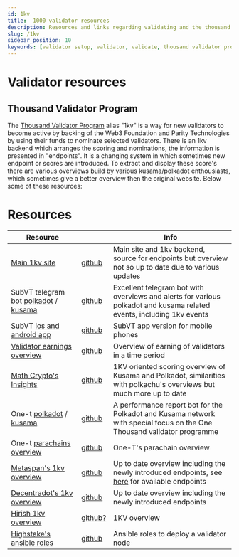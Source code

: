 ```yaml
---
id: 1kv
title:  1000 validator resources
description: Resources and links regarding validating and the thousand validator (1kv) program.
slug: /1kv
sidebar_position: 10
keywords: [validator setup, validator, validate, thousand validator program, 1kv, polkadot, kusama]
---
```


# Validator resources

## Thousand Validator Program
The [Thousand Validator Program](https://wiki.polkadot.network/docs/thousand-validators) alias "1kv" is a way for new validators to become active by backing of the Web3 Foundation and Parity Technologies by using their funds to nominate selected validators. There is an 1kv backend which arranges the scoring and nominations, the information is presented in "endpoints". It is a changing system in which sometimes new endpoint or scores are introduced. To extract and display these score's there are various overviews build by various kusama/polkadot enthousiasts, which sometimes give a better overview then the original website. Below some of these resources:

# Resources   
| Resource      |            | Info    |
| --------------| ---------- | ------- |
| [Main 1kv site](https://thousand-validators.kusama.network/#/leaderboard) | [github](https://github.com/w3f/1k-validators-be) | Main site and 1kv backend, source for endpoints but overview not so up to date due to various updates |
| SubVT telegram bot [polkadot](https://t.me/subvt_polkadot_bot) / [kusama](https://t.me/subvt_kusama_bot) | [github](https://github.com/helikon-labs/subvt-backend/tree/development/subvt-telegram-bot) | Excellent telegram bot with overviews and alerts for various polkadot and kusama related events, including 1kv events |
| SubVT [ios and android app](https://subvt.io/) | [github](https://github.com/helikon-labs/subvt-web) | SubVT app version for mobile phones |
| [Validator earnings overview](https://richvalidator.me/) | [github](https://github.com/helikon-labs) | Overview of earning of validators in a time period |
| [Math Crypto's Insights](https://insights.math-crypto.com/) | [github](https://github.com/MathCryptoDoc) | 1KV oriented scoring overview of Kusama and Polkadot, similarities with polkachu's overviews but much more up to date |
| One-t [polkadot](https://matrix.to/#/%23polkadot-one-t-bot:matrix.org) / [kusama](https://matrix.to/#/%23kusama-one-t-bot:matrix.org) | [github](https://github.com/turboflakes/one-t) | A performance report bot for the Polkadot and Kusama network with special focus on the One Thousand validator programme |
| One-t [parachains overview](https://apps.turboflakes.io/#/one-t/kusama/parachains/overview) | [github](https://github.com/turboflakes/one-t) | One-T's parachain overview |
| [Metaspan's 1kv overview](https://metaspan.io/kusama/candidate) | [github](https://github.com/metaspan/metaspan.io) | Up to date overview including the newly introduced endpoints, see [here](https://metaspan.io/) for available endpoints |
| [Decentradot's 1kv overview](https://1kv.decentradot.com/) | [github](https://github.com/ccris02/1KV_API) | Up to date overview including the newly introduced endpoints |
| [Hirish 1kv overview](https://1k.hirish.net/polkadot) | [github?](https://github.com/) | 1KV overview |
| [Highstake's ansible roles](https://github.com/Nexus2k/polkadot-ansible/) | [github](https://github.com/Nexus2k/polkadot-ansible/) | Ansible roles to deploy a validator node |



